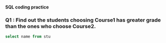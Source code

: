 ##############################
#### SQL coding practice #####
##############################

### Q1 : Find out the students choosing Course1 has greater grade than the ones who choose Course2.
```SQL
select name from stu
```




